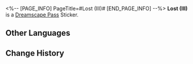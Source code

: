 <%-- [PAGE_INFO]
PageTitle=#Lost (III)#
[END_PAGE_INFO] --%>
{{Stub|Location information}}
{{Item Infobox
|id          = 223432
|image       = Dreamscape Pass Sticker Text.png
|type        = Dreamscape Pass Sticker
|type2       = Eldritch Dreamfall (I) Stickers
|invCategory = 
|rarity      = 4
|effect      = 
|description = Digital stickers that can be used to decorate the pages of the Dreamtour Handbook. They come in many different styles.
|source1     = [[Find the quiet study in the hotel in the Dreamscape]]
}}
{{Description|There is a sauna on the ninetieth floor, with temperatures hot enough to melt the flesh from your bones.}}
'''Lost (III)''' is a [[Dreamscape Pass]] Sticker.

==Other Languages==
{{Other Languages
|en   = Lost (III)
|zhs  = 迷失•其三
|zht  = 迷失•其三
|ja   = ロスト・3
|ko   = 방황•3
|es   = Extravío III
|fr   = Perdu&nbsp;(III)
|ru   = Утраченное III
|th   = หลงทาง 3
|vi   = Lạc Lối (3)
|de   = Verloren (III)
|id   = Tersesat 3
|pt   = Perdido (III)
}}

==Change History==
{{Change History|2.0}}